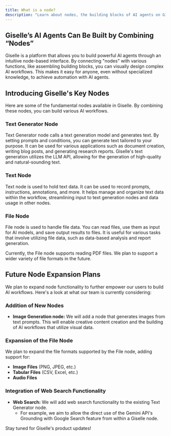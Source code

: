 ```yaml
---
title: What is a node?
description: "Learn about nodes, the building blocks of AI agents on Giselle. Connect nodes with various functions to visually design powerful AI workflows."
---
```


## Giselle’s AI Agents Can Be Built by Combining “Nodes”

Giselle is a platform that allows you to build powerful AI agents through an intuitive node-based interface. By connecting "nodes" with various functions, like assembling building blocks, you can visually design complex AI workflows. This makes it easy for anyone, even without specialized knowledge, to achieve automation with AI agents.

## Introducing Giselle's Key Nodes

Here are some of the fundamental nodes available in Giselle. By combining these nodes, you can build various AI workflows.

### Text Generator Node

Text Generator node calls a text generation model and generates text. By setting prompts and conditions, you can generate text tailored to your purpose. It can be used for various applications such as document creation, writing blog posts, and generating research reports. Giselle's text generation utilizes the LLM API, allowing for the generation of high-quality and natural-sounding text.

### Text Node

Text node is used to hold text data. It can be used to record prompts, instructions, annotations, and more. It helps manage and organize text data within the workflow, streamlining input to text generation nodes and data usage in other nodes.

### File Node

File node is used to handle file data. You can read files, use them as input for AI models, and save output results to files. It is useful for various tasks that involve utilizing file data, such as data-based analysis and report generation.

Currently, the File node supports reading PDF files. We plan to support a wider variety of file formats in the future.

## Future Node Expansion Plans

We plan to expand node functionality to further empower our users to build AI workflows. Here's a look at what our team is currently considering:

### Addition of New Nodes

* **Image Generation node:** We will add a node that generates images from text prompts. This will enable creative content creation and the building of AI workflows that utilize visual data.

### Expansion of the File Node

We plan to expand the file formats supported by the File node, adding support for:

* **Image Files** (PNG, JPEG, etc.)
* **Tabular Files** (CSV, Excel, etc.)
* **Audio Files**

### Integration of Web Search Functionality

* **Web Search:** We will add web search functionality to the existing Text Generator node.
  * For example, we aim to allow the direct use of the Gemini API's Grounding with Google Search feature from within a Giselle node.

Stay tuned for Giselle's product updates!

